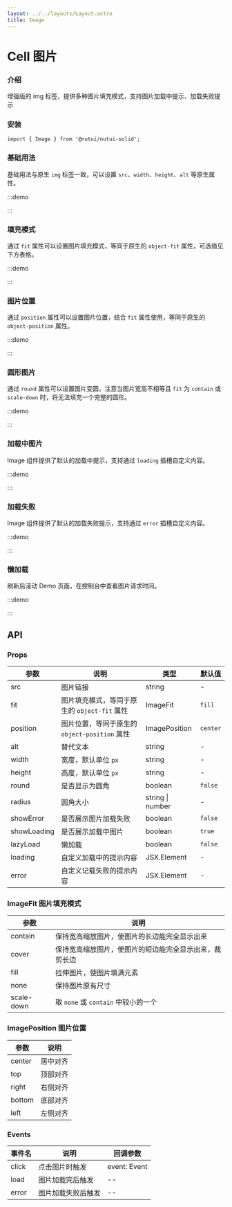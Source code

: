 ```yaml
---
layout: ../../layouts/Layout.astro
title: Image
---
```



# Cell 图片 

### 介绍

增强版的 img 标签，提供多种图片填充模式，支持图片加载中提示、加载失败提示

### 安装

```tsx
import { Image } from '@nutui/nutui-solid';
```

### 基础用法

基础用法与原生 `img` 标签一致，可以设置 `src`、`width`、`height`、`alt` 等原生属性。

:::demo

<CodeBlock src='basic.tsx'></CodeBlock>

:::

### 填充模式

通过 `fit` 属性可以设置图片填充模式，等同于原生的 `object-fit` 属性，可选值见下方表格。

:::demo

<CodeBlock src='fit.tsx'></CodeBlock>

:::

### 图片位置

通过 `position` 属性可以设置图片位置，结合 `fit` 属性使用，等同于原生的 `object-position` 属性。

:::demo

<CodeBlock src='position.tsx'></CodeBlock>

:::

### 圆形图片

通过 `round` 属性可以设置图片变圆，注意当图片宽高不相等且 `fit` 为 `contain` 或 `scale-down` 时，将无法填充一个完整的圆形。

:::demo

<CodeBlock src='round.tsx'></CodeBlock>

:::

### 加载中图片

Image 组件提供了默认的加载中提示，支持通过 `loading` 插槽自定义内容。

:::demo

<CodeBlock src='loading.tsx'></CodeBlock>

:::

### 加载失败

Image 组件提供了默认的加载失败提示，支持通过 `error` 插槽自定义内容。

:::demo

<CodeBlock src='error.tsx'></CodeBlock>

:::

### 懒加载

刷新后滚动 Demo 页面，在控制台中查看图片请求时间。

:::demo

<CodeBlock src='lazy.tsx'></CodeBlock>

:::

## API

### Props

| 参数 | 说明 | 类型 | 默认值 |
| --- | --- | --- | --- |
| src | 图片链接 | string | - |
| fit | 图片填充模式，等同于原生的 `object-fit` 属性 | ImageFit | `fill` |
| position | 图片位置，等同于原生的 `object-position` 属性 | ImagePosition | `center` |
| alt | 替代文本 | string | - |
| width | 宽度，默认单位 `px` | string | - |
| height | 高度，默认单位 `px` | string | - |
| round | 是否显示为圆角 | boolean | `false` |
| radius | 圆角大小 | string \| number | - |
| showError | 是否展示图片加载失败 | boolean | `false` |
| showLoading | 是否展示加载中图片 | boolean | `true` |
| lazyLoad | 懒加载 | boolean | `false` |
| loading | 自定义加载中的提示内容 | JSX.Element | - |
| error | 自定义记载失败的提示内容 | JSX.Element | - |

### ImageFit 图片填充模式

| 参数 | 说明 |
| --- | --- |
| contain | 保持宽高缩放图片，使图片的长边能完全显示出来 |
| cover | 保持宽高缩放图片，使图片的短边能完全显示出来，裁剪长边 |
| fill | 拉伸图片，使图片填满元素 |
| none | 保持图片原有尺寸 |
| scale-down | 取 `none` 或 `contain` 中较小的一个 |

### ImagePosition 图片位置

| 参数 | 说明 |
| --- | --- |
| center | 居中对齐 |
| top | 顶部对齐 |
| right | 右侧对齐 |
| bottom | 底部对齐 |
| left | 左侧对齐 |

### Events

| 事件名 | 说明 | 回调参数 |
| --- | --- | --- |
| click | 点击图片时触发 | event: Event |
| load | 图片加载完后触发 | -- |
| error | 图片加载失败后触发 | -- |